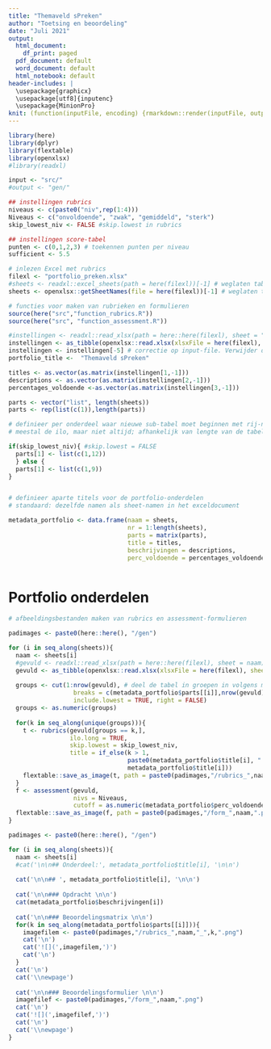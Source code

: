 ```yaml
---
title: "Themaveld sPreken"
author: "Toetsing en beoordeling"
date: "Juli 2021"
output:
  html_document:
    df_print: paged
  pdf_document: default
  word_document: default
  html_notebook: default
header-includes: |
  \usepackage{graphicx}
  \usepackage[utf8]{inputenc}
  \usepackage{MinionPro}
knit: (function(inputFile, encoding) {rmarkdown::render(inputFile, output_format = "pdf_document", encoding = encoding, output_dir = "../gen/") })
---
```


```r
library(here)
library(dplyr)
library(flextable)
library(openxlsx)
#library(readxl)

input <- "src/"
#output <- "gen/"

## instellingen rubrics
niveaus <- c(paste0("niv",rep(1:4)))
Niveaus <- c("onvoldoende", "zwak", "gemiddeld", "sterk")
skip_lowest_niv <- FALSE #skip.lowest in rubrics

## instellingen score-tabel 
punten <- c(0,1,2,3) # toekennen punten per niveau
sufficient <- 5.5

# inlezen Excel met rubrics
filexl <- "portfolio_preken.xlsx"
#sheets <- readxl::excel_sheets(path = here(filexl))[-1] # weglaten tabblad instellingen
sheets <- openxlsx::getSheetNames(file = here(filexl))[-1] # weglaten tabblad instellingen

# functies voor maken van rubrieken en formulieren
source(here("src","function_rubrics.R"))
source(here("src", "function_assessment.R"))


```

```r

#instellingen <- readxl::read_xlsx(path = here::here(filexl), sheet = "instellingen")
instellingen <- as_tibble(openxlsx::read.xlsx(xlsxFile = here(filexl), sheet = "instellingen"))
instellingen <- instellingen[-5] # correctie op input-file. Verwijder deze regel voor portfolio-voorbeeld.xlsx
portfolio_title <-  "Themaveld sPreken"

titles <- as.vector(as.matrix(instellingen[1,-1]))
descriptions <- as.vector(as.matrix(instellingen[2,-1]))
percentages_voldoende <-as.vector(as.matrix(instellingen[3,-1]))

parts <- vector("list", length(sheets))
parts <- rep(list(c(1)),length(parts))

# definieer per onderdeel waar nieuwe sub-tabel moet beginnen met rij-nummer;
# meestal de ilo, maar niet altijd; afhankelijk van lengte van de tabel 

if(skip_lowest_niv){ #skip.lowest = FALSE
  parts[1] <- list(c(1,12)) 
  } else {
  parts[1] <- list(c(1,9)) 
}


# definieer aparte titels voor de portfolio-onderdelen
# standaard: dezelfde namen als sheet-namen in het exceldocument

metadata_portfolio <- data.frame(naam = sheets,
                                 nr = 1:length(sheets),
                                 parts = matrix(parts),
                                 title = titles,
                                 beschrijvingen = descriptions,
                                 perc_voldoende = percentages_voldoende)



```


# Portfolio onderdelen

```r
# afbeeldingsbestanden maken van rubrics en assessment-formulieren

padimages <- paste0(here::here(), "/gen")

for (i in seq_along(sheets)){
  naam <- sheets[i]
  #gevuld <- readxl::read_xlsx(path = here::here(filexl), sheet = naam)
  gevuld <- as_tibble(openxlsx::read.xlsx(xlsxFile = here(filexl), sheet = naam))
  
  groups <- cut(1:nrow(gevuld), # deel de tabel in groepen in volgens metadata$parts
                  breaks = c(metadata_portfolio$parts[[i]],nrow(gevuld)), 
                  include.lowest = TRUE, right = FALSE)
  groups <- as.numeric(groups)
    
  for(k in seq_along(unique(groups))){ 
    t <- rubrics(gevuld[groups == k,],
                 ilo.long = TRUE,
                 skip.lowest = skip_lowest_niv,
                 title = if_else(k > 1, 
                                 paste0(metadata_portfolio$title[i], " (vervolg)"),
                                 metadata_portfolio$title[i]))
    flextable::save_as_image(t, path = paste0(padimages,"/rubrics_",naam,"_",k,".png"))
  }
  f <- assessment(gevuld,
                  nivs = Niveaus,
                  cutoff = as.numeric(metadata_portfolio$perc_voldoende[i])/100)
  flextable::save_as_image(f, path = paste0(padimages,"/form_",naam,".png"))
}


```


```r

padimages <- paste0(here::here(), "/gen")

for (i in seq_along(sheets)){
  naam <- sheets[i]
  #cat('\n\n## Onderdeel:', metadata_portfolio$title[i], '\n\n')
  
  cat('\n\n## ', metadata_portfolio$title[i], '\n\n')
  
  cat('\n\n### Opdracht \n\n')
  cat(metadata_portfolio$beschrijvingen[i])
  
  cat('\n\n### Beoordelingsmatrix \n\n')
  for(k in seq_along(metadata_portfolio$parts[[i]])){
    imagefilem <- paste0(padimages,"/rubrics_",naam,"_",k,".png")
    cat('\n')
    cat('![](',imagefilem,')')
    cat('\n')
  }
  cat('\n')
  cat('\\newpage')
  
  cat('\n\n### Beoordelingsformulier \n\n')
  imagefilef <- paste0(padimages,"/form_",naam,".png")
  cat('\n')
  cat('![](',imagefilef,')')
  cat('\n')
  cat('\\newpage')
}
```

